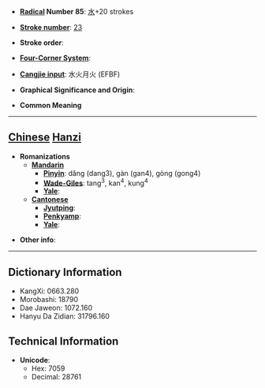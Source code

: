 * '''[[Wiktionary:Chinese radical index| Radical]] Number 85''': [[Wiktionary:Chinese radical index 水|水]]+20 strokes

* '''[[Wiktionary:Chinese total strokes index|Stroke number]]''': [[Wiktionary:Chinese total strokes index 23|23]]

* '''Stroke order''': 

* '''[[Wiktionary:Chinese four corner index|Four-Corner System]]''': 

* '''[[Wiktionary:Chinese Cangjie index|Cangjie input]]''': 水火月火 (EFBF)

* '''Graphical Significance and Origin''': 

* '''Common Meaning'''

----

== [[Chinese]] [[Hanzi]] ==

* '''Romanizations'''
** '''[[Mandarin]]'''
*** '''[[Pinyin]]''': dǎng (dang3), gàn (gan4), gòng (gong4)
*** '''[[Wade-Giles]]''': tang<sup>3</sup>, kan<sup>4</sup>, kung<sup>4</sup>
*** '''[[Yale]]''': 
** '''[[Cantonese]]'''
*** '''[[Jyutping]]''':
*** '''[[Penkyamp]]''': 
*** '''[[Yale]]''': 

* '''Other info''': 

----

== Dictionary Information ==

* KangXi: 0663.280
* Morobashi: 18790
* Dae Jaweon: 1072.160
* Hanyu Da Zidian: 31796.160

== Technical Information ==

* '''Unicode''':
** Hex: 7059
** Decimal: 28761